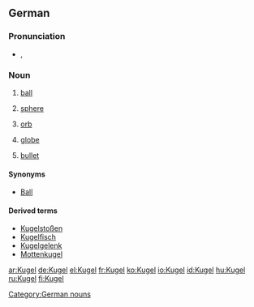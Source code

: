 {{also|kugel}}
==German==

===Pronunciation===
* {{IPA|/ˈkuːgəl/|lang=de}}, {{SAMPA|/"ku:g@l/}}

===Noun===
{{de-noun|g=f|plural=Kugeln}}

# [[ball]]
# {{geometry|lang=de}} [[sphere]]
# [[orb]]
# {{geography|lang=de}} [[globe]]
# [[bullet]]

====Synonyms====
* [[Ball]]

====Derived terms====
* [[Kugelstoßen]] {{n}}
* [[Kugelfisch]] {{m}}
* [[Kugelgelenk]] {{n}}
* [[Mottenkugel]]

[[Category:German nouns]]

[[ar:Kugel]]
[[de:Kugel]]
[[el:Kugel]]
[[fr:Kugel]]
[[ko:Kugel]]
[[io:Kugel]]
[[id:Kugel]]
[[hu:Kugel]]
[[ru:Kugel]]
[[fi:Kugel]]